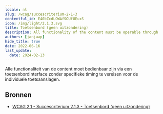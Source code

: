 ```yaml
---
locale: nl
slug: /wcag/succescriterium-2-1-3
contentful_id: E40bZcdLOWAfSOUfUEuxS
icon: /img/light/2.1.3.svg
title: Toetsenbord (geen uitzondering)
description: All functionality of the content must be operable through a keyboard interface without requiring specific timings for individual keystrokes.
authors: [janjaap]
hide_title: true
date: 2022-06-16
last_update:
  date: 2024-02-13
---
```


<Hero
  title="Toetsenbord (geen uitzondering)"
  imageSrc="/img/light/2.1.3.svg"
  alt="WCAG 2.1.3 icon"
  prefix="Succescriterium 2.1.3"
  suffix="Niveau AAA"
/>

Alle functionaliteit van de content moet bedienbaar zijn via een toetsenbordinterface zonder specifieke timing te vereisen voor de individuele toetsaanslagen.

## Bronnen

- [WCAG 2.1 - Succescriterium 2.1.3 - Toetsenbord (geen uitzondering)](https://www.w3.org/Translations/WCAG21-nl/#toetsenbord-geen-uitzondering)
